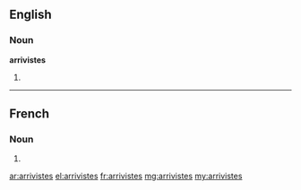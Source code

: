==English==

===Noun===
'''arrivistes'''

# {{plural of|arriviste}}

----

==French==

===Noun===
{{head|fr|g=m-p}}

# {{plural of|arriviste|lang=fr}}

[[ar:arrivistes]]
[[el:arrivistes]]
[[fr:arrivistes]]
[[mg:arrivistes]]
[[my:arrivistes]]
